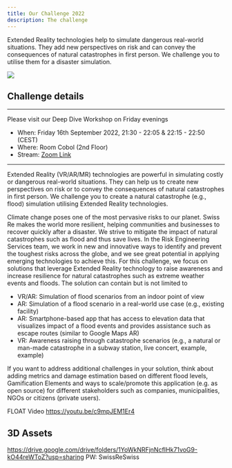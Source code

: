 ```yaml
---
title: Our Challenge 2022
description: The challenge
---
```


<PageDescription>

Extended Reality technologies help to simulate dangerous real-world
situations. They add new perspectives on risk and can convey the consequences
of natural catastrophes in first person. We challenge you to utilise them for
a disaster simulation.

</PageDescription>

![](https://docs.microsoft.com/en-us/windows/mixed-reality/discover/images/hls19_governmentutilitieshologram_001-940px.jpg?ocid=AID3054426)

## Challenge details

---

Please visit our <span>Deep Dive Workshop</span> on Friday evenings

- When: Friday 16th September 2022, 21:30 - 22:05 & 22:15 - 22:50
  (CEST)
- Where: Room Cobol (2nd Floor)
- Stream: [Zoom Link](https://us06web.zoom.us/j/88176700152?pwd=YURVeWtySXpHNEp3WnNrUHFaci90QT09)

---

Extended Reality (VR/AR/MR) technologies are powerful in simulating costly or dangerous real-world situations. They can help us to create new perspectives on risk or to convey the consequences of natural catastrophes in first person. We challenge you to create a natural catastrophe (e.g., flood) simulation utilising Extended Reality technologies.

Climate change poses one of the most pervasive risks to our planet. Swiss Re makes the world more resilient, helping communities and businesses to recover quickly after a disaster. We strive to mitigate the impact of natural catastrophes such as flood and thus save lives. In the Risk Engineering Services team, we work in new and innovative ways to identify and prevent the toughest risks across the globe, and we see great potential in applying emerging technologies to achieve this. For this challenge, we focus on solutions that leverage Extended Reality technology to raise awareness and increase resilience for natural catastrophes such as extreme weather events and floods. The solution can contain but is not limited to

- VR/AR: Simulation of flood scenarios from an indoor point of view
- AR: Simulation of a flood scenario in a real-world use case (e.g., existing facility)
- AR: Smartphone-based app that has access to elevation data that visualizes impact of a flood events and provides assistance such as escape routes (similar to Google Maps AR)
- VR: Awareness raising through catastrophe scenarios (e.g., a natural or man-made catastrophe in a subway station, live concert, example, example)

If you want to address additional challenges in your solution, think about adding metrics and damage estimation based on different flood levels, Gamification Elements and ways to scale/promote this application (e.g. as open source) for different stakeholders such as companies, municipalities, NGOs or citizens (private users).

FLOAT Video https://youtu.be/c9mpJEM1Er4


## 3D Assets 
https://drive.google.com/drive/folders/1YoWkNRFjnNcfIHk71voG9-kO44reWToZ?usp=sharing
PW: SwissReSwiss
